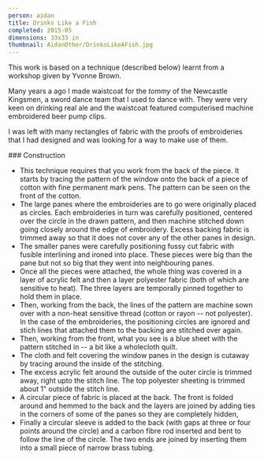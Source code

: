 ```yaml
---
person: aidan
title: Drinks Like a Fish
completed: 2015-05
dimensions: 33x33 in
thumbnail: AidanOther/DrinksLikeAFish.jpg
---
```



This work is based on a technique (described below) learnt from a workshop given by Yvonne Brown.

Many years a ago I made waistcoat for the _tommy_ of the Newcastle Kingsmen, a sword dance team that I used to dance with.
They were very keen on drinking real ale and the waistcoat featured computerised machine embroidered beer pump clips.

I was left with many rectangles of fabric with the proofs of embroideries that I had designed and was looking for a way to make use of them.

<ShowImage image='AidanOther/DrinksLikeAFish.jpg' person='aidan' />
### Construction

- This technique requires that you work from the back of the piece. It starts by tracing the pattern of the window onto the back of a piece of cotton with fine permanent mark pens.
  The pattern can be seen on the front of the cotton.
- The large panes where the embroideries are to go were originally placed as circles.
  Each embroideries in turn was carefully positioned, centered over the circle in the drawn pattern, and then machine stitched down going closely around the edge of embroidery.
  Excess backing fabric is trimmed away so that it does not cover any of the other panes in design.
- The smaller panes were carefully positioning fussy cut fabric with fusible interlining and ironed into place. These pieces were big than the pane but not so big that they
  went into neighbouring panes.
- Once all the pieces were attached, the whole thing was covered in a layer of acrylic felt and then a layer polyester fabric (both of which are sensitive to heat).
  The three layers are temporally pinned together to hold them in place.
- Then, working from the back, the lines of the pattern are machine sown over with a non-heat sensitive thread (cotton or rayon -- not polyester).
  In the case of the embroideries, the positioning circles are ignored and stich lines that attached them to the backing are stitched over again.
- Then, working from the front, what you see is a blue sheet with the pattern stitched in -- a bit like a wholecloth quilt.
- The cloth and felt covering the window panes in the design is cutaway by tracing around the inside of the stitching.
- The excess acrylic felt around the outside of the outer circle is trimmed away, right upto the stitch line. The top polyester sheeting is trimmed about 1" outside the stitch line.
- A circular piece of fabric is placed at the back. The front is folded around and hemmed to the back and the layers are joined by adding ties in the corners of some of the panes so they are completely hidden,
- Finally a circular sleeve is added to the back (with gaps at three or four points around the circle) and a carbon fibre rod inserted and bent to follow the line of the circle.
  The two ends are joined by inserting them into a small piece of narrow brass tubing.
